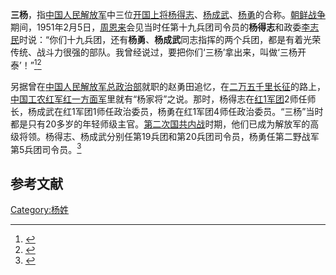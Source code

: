 {{Otheruses|三杨 (明朝)|other=明朝的“三杨”（[[楊士奇|杨士奇]]、[[杨荣|杨荣]]、[[杨溥|杨溥]]）}}
{{模板:中国人民解放军将领
| name = 中国人民解放军中的“三杨”
| image name = Three Yangs.jpg
| width = 280px
| job = 
| other_names =“三杨”即：<br />杨得志（右）、杨成武（中）、杨勇。
| foreign_names =
| english_names =
|date of birth = 1911年，1914年，1912年。
| Sex = 
| educate = 
| past = 
| work =
| award =
| rankrecord= 
*1955年同时被授予[[中国人民解放军上将|中国人民解放军上将]]军衔
}}'''三杨'''，指[[中国人民解放军|中国人民解放军]]中三位[[开国上将|开国上将]][[杨得志|杨得志]]、[[杨成武|杨成武]]、[[杨勇_(上将)|杨勇]]的合称。[[朝鲜战争|朝鲜战争]]期间，1951年2月5日，[[周恩来|周恩来]]会见当时任第十九兵团司令员的'''杨得志'''和政委[[李志民_(1906年)|李志民]]时说：“你们十九兵团，还有'''杨勇'''、'''杨成武'''同志指挥的两个兵团，都是有着光荣传统、战斗力很强的部队。我曾经说过，要把你们‘三杨’拿出来，叫做‘三杨开泰’！”<ref>{{cite web|author=卓爱平 王永贵|title=杨得志、杨勇、杨成武　朝鲜战场的“三杨开泰”|url=http://news.163.com/06/0426/15/2FL6M9BL00011MSF.html|work=网易>新闻中心>军事|publisher=网易公司|location=北京|date=2006-04-26|access-date=2010-12-04|archive-url=https://web.archive.org/web/20141219182922/http://news.163.com/06/0426/15/2FL6M9BL00011MSF.html|archive-date=2014-12-19|dead-url=yes}}</ref><ref>{{cite web|author=徐京跃|title=日出日落三八线|url=http://agzy.youth.cn/xzzh/wenxue/201001/t20100111_1131527.htm|work=中国青年网|publisher=中国青年报社|location=北京|date=2010-01-11|access-date=2010-12-04|archive-url=https://web.archive.org/web/20140710094340/http://agzy.youth.cn/xzzh/wenxue/201001/t20100111_1131527.htm|archive-date=2014-07-10|dead-url=yes}}</ref>

另据曾在[[中国人民解放军总政治部|中国人民解放军总政治部]]就职的赵勇田追忆，在[[二万五千里长征|二万五千里长征]]的路上，[[中国工农红军|中国工农红军]][[红一方面军|红一方面军]]里就有“杨家将”之说。那时，杨得志在[[红1军团|红1军团]]2师任师长，杨成武在红1军团1师任政治委员，杨勇在红1军团4师任政治委员。“三杨”当时都是只有20多岁的年轻师级主官。[[第二次国共内战|第二次国共内战]]时期，他们已成为解放军的高级将领。杨得志、杨成武分别任第19兵团和第20兵团司令员，杨勇任第二野战军第5兵团司令员。<ref name=赵勇田>{{cite web|author=赵勇田|title=深情追忆杨勇杨得志杨成武辉煌业绩|url=http://mil.news.sina.com.cn/2004-03-11/1756187002.html|publisher=原载《解放军报》|location=北京|date=2004年3月11日|accessdate=2011-03-22|archive-date=2019-02-18|archive-url=https://web.archive.org/web/20190218222012/http://mil.news.sina.com.cn/2004-03-11/1756187002.html|dead-url=no}}</ref> 
==参考文献==
<div class="references-small">
<references></references>
</div>

{{中国人民解放军开国上将}}
[[Category:杨姓|Category:杨姓]]